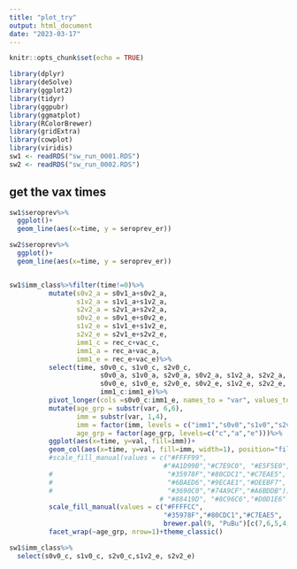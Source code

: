 ```yaml
---
title: "plot_try"
output: html_document
date: "2023-03-17"
---
```


```r
knitr::opts_chunk$set(echo = TRUE)
```

```r
library(dplyr)
library(deSolve)
library(ggplot2)
library(tidyr)
library(ggpubr)
library(ggmatplot)
library(RColorBrewer)
library(gridExtra)
library(cowplot)
library(viridis)
sw1 <- readRDS("sw_run_0001.RDS")
sw2 <- readRDS("sw_run_0002.RDS")

```

## get the vax times
```r
sw1$seroprev%>%
  ggplot()+
  geom_line(aes(x=time, y = seroprev_er))       

sw2$seroprev%>%
  ggplot()+
  geom_line(aes(x=time, y = seroprev_er))       


sw1$imm_class%>%filter(time!=0)%>%
          mutate(s0v2_a = s0v1_a+s0v2_a,
                 s1v2_a = s1v1_a+s1v2_a,
                 s2v2_a = s2v1_a+s2v2_a,
                 s0v2_e = s0v1_e+s0v2_e,
                 s1v2_e = s1v1_e+s1v2_e,
                 s2v2_e = s2v1_e+s2v2_e,
                 imm1_c = rec_c+vac_c,
                 imm1_a = rec_a+vac_a,
                 imm1_e = rec_e+vac_e)%>%
          select(time, s0v0_c, s1v0_c, s2v0_c, 
                       s0v0_a, s1v0_a, s2v0_a, s0v2_a, s1v2_a, s2v2_a, s0v3_a, s1v3_a, s2v3_a,
                       s0v0_e, s1v0_e, s2v0_e, s0v2_e, s1v2_e, s2v2_e, s0v3_e, s1v3_e, s2v3_e,
                       imm1_c:imm1_e)%>%
          pivot_longer(cols =s0v0_c:imm1_e, names_to = "var", values_to="val")%>%
          mutate(age_grp = substr(var, 6,6),
                 imm = substr(var, 1,4),
                 imm = factor(imm, levels = c("imm1","s0v0","s1v0","s2v0", "s0v2","s1v2","s2v2", "s0v3","s1v3","s2v3")),
                 age_grp = factor(age_grp, levels=c("c","a","e")))%>%
          ggplot(aes(x=time, y=val, fill=imm))+
          geom_col(aes(x=time, y=val, fill=imm, width=1), position="fill")+
          #scale_fill_manual(values = c("#FFFF99",
                                       #"#A1D99B","#C7E9C0", "#E5F5E0", #Greens
          #                             "#35978F","#80CDC1","#C7EAE5",
          #                             "#6BAED6","#9ECAE1","#DEEBF7",
          #                             "#3690C0","#74A9CF","#A6BDDB"))+
                                      # "#88419D", "#8C96C6","#D0D1E6" ))+
          scale_fill_manual(values = c("#FFFFCC",
                                       "#35978F","#80CDC1","#C7EAE5",
                                       brewer.pal(9, "PuBu")[c(7,6,5,4,3,2)]))+
          facet_wrap(~age_grp, nrow=1)+theme_classic()

sw1$imm_class%>%
  select(s0v0_c, s1v0_c, s2v0_c,s1v2_e, s2v2_e)
```

